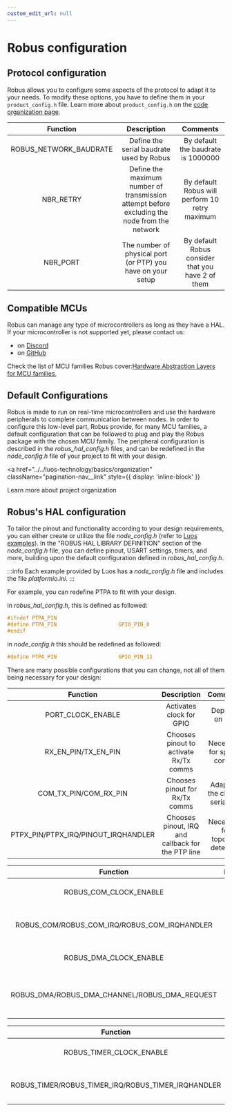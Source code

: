 ```yaml
---
custom_edit_url: null
---
```



# Robus configuration

## Protocol configuration

Robus allows you to configure some aspects of the protocol to adapt it to your needs. To modify these options, you have to define them in your `product_config.h` file.
Learn more about `product_config.h` on the [code organization page](../../luos-technology/basics/organization).

|        Function        |                                         Description                                          |                     Comments                      |
| :--------------------: | :------------------------------------------------------------------------------------------: | :-----------------------------------------------: |
| ROBUS_NETWORK_BAUDRATE |                           Define the serial baudrate used by Robus                           |        By default the baudrate is 1000000         |
|       NBR_RETRY        | Define the maximum number of transmission attempt before excluding the node from the network |  By default Robus will perform 10 retry maximum   |
|        NBR_PORT        |                 The number of physical port (or PTP) you have on your setup                  | By default Robus consider that you have 2 of them |

## Compatible MCUs

Robus can manage any type of microcontrollers as long as they have a HAL. If your microcontroller is not supported yet, please contact us:

- on <a href="https://discord.gg/luos" target="_blank" rel="external nofollow">Discord</a>
- on <a href="https://github.com/Luos-io/luos_engine/issues/new?assignees=nicolas-rabault&labels=porting&template=porting-request.md&title=%5BMCU+PORTING%5D+" target="_blank">GitHub</a>

Check the list of MCU families Robus cover:<a href="https://github.com/Luos-io/luos_engine/tree/main/network/robus/HAL" target="_blank">Hardware Abstraction Layers for MCU families</a>,

## Default Configurations

Robus is made to run on real-time microcontrollers and use the hardware peripherals to complete communication between nodes. In order to configure this low-level part, Robus provide, for many MCU families, a default configuration that can be followed to plug and play the Robus package with the chosen MCU family. The peripheral configuration is described in the _robus_hal_config.h_ files, and can be redefined in the _node_config.h_ file of your project to fit with your design.

<a
  href="../../luos-technology/basics/organization"
  className="pagination-nav__link"
  style={{ display: 'inline-block' }}
>
  Learn more about project organization
</a>

## Robus's HAL configuration

To tailor the pinout and functionality according to your design requirements, you can either create or utilize the file _node_config.h_ (refer to [Luos examples](https://github.com/Luos-io/luos_engine/tree/main/examples)).
In the "ROBUS HAL LIBRARY DEFINITION" section of the _node_config.h_ file, you can define pinout, USART settings, timers, and more, building upon the default configuration defined in _robus_hal_config.h_.

:::info
Each example provided by Luos has a _node_config.h_ file and includes the file _platformio.ini_.
:::

For example, you can redefine PTPA to fit with your design.

in _robus_hal_config.h_, this is defined as followed:

```c
#ifndef PTPA_PIN
#define PTPA_PIN                    GPIO_PIN_8
#endif
```

in _node_config.h_ this should be redefined as followed:

```c
#define PTPA_PIN                    GPIO_PIN_11
```

There are many possible configurations that you can change, not all of them being necessary for your design:

<Tabs>
    <TabItem value="Pinout" label="Pinout">

|              Function               |                    Description                    |             Comments             |
| :---------------------------------: | :-----------------------------------------------: | :------------------------------: |
|          PORT_CLOCK_ENABLE          |             Activates clock for GPIO              |         Depends on port          |
|         RX_EN_PIN/TX_EN_PIN         |      Chooses pinout to activate Rx/Tx comms       |   Necessary for special comms    |
|        COM_TX_PIN/COM_RX_PIN        |          Chooses pinout for Rx/Tx comms           | Adapts to the chosen serial bus  |
| PTPX_PIN/PTPX_IRQ/PINOUT_IRQHANDLER | Chooses pinout, IRQ and callback for the PTP line | Necessary for topology detection |

</TabItem>
<TabItem value="Communication" label="Communication">

|                   Function                    |             Description              |            Comments             |
| :-------------------------------------------: | :----------------------------------: | :-----------------------------: |
|            ROBUS_COM_CLOCK_ENABLE             |      Activates clock for serial      |      Depends on serial bus      |
| ROBUS_COM/ROBUS_COM_IRQ/ROBUS_COM_IRQHANDLER  | Chooses serial bus, IRQ and callback | Adapts to the serial bus chosen |
|            ROBUS_DMA_CLOCK_ENABLE             |       Activates clock for DMA        |      Necessary for for Tx       |
| ROBUS_DMA/ROBUS_DMA_CHANNEL/ROBUS_DMA_REQUEST |  Chooses DMA Channel and peripheral  |    Message Tx on serial port    |

</TabItem>
<TabItem value="Timer" label="Timer">

|                      Function                      |           Description           |       Comments        |
| :------------------------------------------------: | :-----------------------------: | :-------------------: |
|              ROBUS_TIMER_CLOCK_ENABLE              |   Activates clock for Timeout   | Necessary for Timeout |
| ROBUS_TIMER/ROBUS_TIMER_IRQ/ROBUS_TIMER_IRQHANDLER | Chooses Timer, IRQ and callback | Necessary for Timeout |

</TabItem>

</Tabs>

